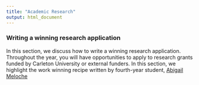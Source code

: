 ```yaml
---
title: "Academic Research"
output: html_document
---
```


### Writing a winning research application

In this section, we discuss how to write a winning research application. Throughout the year, you will have opportunities to apply to research grants funded by Carleton University or external funders. In this section, we highlight the work winning recipe written by fourth-year student, [Abigail Meloche](https://carleton.ca/economics/2023/second-year-b-econ-student-abigail-meloche-announced-as-successful-candidate-of-curop-2023/) 



